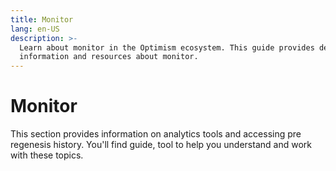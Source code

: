 ```yaml
---
title: Monitor
lang: en-US
description: >-
  Learn about monitor in the Optimism ecosystem. This guide provides detailed
  information and resources about monitor.
---
```



# Monitor

This section provides information on analytics tools and accessing pre regenesis history. You'll find guide, tool to help you understand and work with these topics.

<Cards>
  <Card title="Analytics tools" href="/builders/tools/monitor/analytics-tools" />

  <Card title="Accessing pre Regenesis history" href="/builders/tools/monitor/regenesis-history" />

  <Card title="Data Indexers" href="/builders/tools/monitor/data-indexers" />
</Cards>
